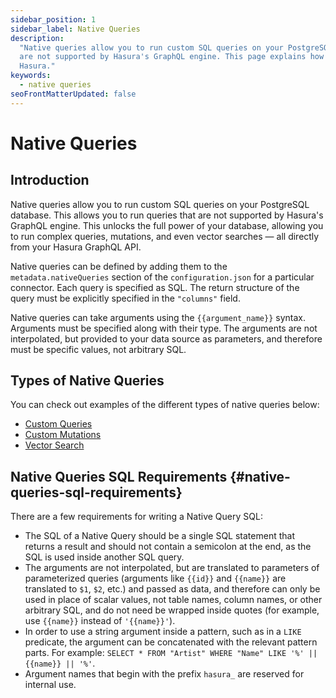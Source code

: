 ```yaml
---
sidebar_position: 1
sidebar_label: Native Queries
description:
  "Native queries allow you to run custom SQL queries on your PostgreSQL database. This allows you to run queries that
  are not supported by Hasura's GraphQL engine. This page explains how to configure various types of native queries in
  Hasura."
keywords:
  - native queries
seoFrontMatterUpdated: false
---
```


# Native Queries

## Introduction

Native queries allow you to run custom SQL queries on your PostgreSQL database. This allows you to run queries that are
not supported by Hasura's GraphQL engine. This unlocks the full power of your database, allowing you to run complex
queries, mutations, and even vector searches — all directly from your Hasura GraphQL API.

Native queries can be defined by adding them to the `metadata.nativeQueries` section of the `configuration.json` for a
particular connector. Each query is specified as SQL. The return structure of the query must be explicitly specified in
the `"columns"` field.

Native queries can take arguments using the `{{argument_name}}` syntax. Arguments must be specified along with their
type. The arguments are not interpolated, but provided to your data source as parameters, and therefore must be specific
values, not arbitrary SQL.

## Types of Native Queries

You can check out examples of the different types of native queries below:

- [Custom Queries](/connectors/postgresql/native-queries/custom-queries.mdx)
- [Custom Mutations](/connectors/postgresql/native-queries/custom-mutations.mdx)
- [Vector Search](/connectors/postgresql/native-queries/vector-search.mdx)

## Native Queries SQL Requirements {#native-queries-sql-requirements}

There are a few requirements for writing a Native Query SQL:

- The SQL of a Native Query should be a single SQL statement that returns a result and should not contain a semicolon at the end,
  as the SQL is used inside another SQL query.
- The arguments are not interpolated, but are translated to parameters of parameterized queries (arguments like `{{id}}` and `{{name}}` are translated to `$1`, `$2`, etc.)
  and passed as data, and therefore can only be used in place of scalar values, not table names, column names, or other arbitrary SQL, and do not need be wrapped inside quotes
  (for example, use `{{name}}` instead of `'{{name}}'`).
- In order to use a string argument inside a pattern, such as in a `LIKE` predicate, the argument can be concatenated with the relevant pattern parts.
  For example: `SELECT * FROM "Artist" WHERE "Name" LIKE '%' || {{name}} || '%'`.
- Argument names that begin with the prefix `hasura_` are reserved for internal use.
